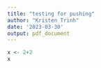 ```yaml
---
title: "testing for pushing"
author: "Kristen Trinh"
date: '2023-03-30'
output: pdf_document
---
```

```r
x <- 2+2
x

```

